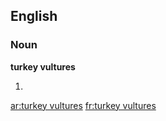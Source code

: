 ==English==

===Noun===
'''turkey vultures'''

# {{plural of|turkey vulture}}

[[ar:turkey vultures]]
[[fr:turkey vultures]]